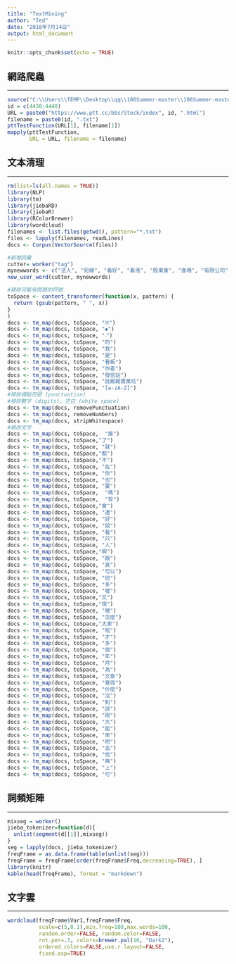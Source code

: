 ```yaml
---
title: "TextMining"
author: "Ted"
date: "2018年7月14日"
output: html_document
---
```


```r
knitr::opts_chunk$set(echo = TRUE)
```

## **網路爬蟲**
******

```r
source("C:\\Users\\TEMP\\Desktop\\qq\\106Summer-master\\106Summer-master\\week2\\pttTestFunction.R")
id = c(4430:4440)
URL = paste0("https://www.ptt.cc/bbs/Stock/index", id, ".html")
filename = paste0(id, ".txt")
pttTestFunction(URL[1], filename[1])
mapply(pttTestFunction, 
       URL = URL, filename = filename)
```

## **文本清理**
******

```r
rm(list=ls(all.names = TRUE))
library(NLP)
library(tm)
library(jiebaRD)
library(jiebaR)
library(RColorBrewer)
library(wordcloud)
filenames <- list.files(getwd(), pattern="*.txt")
files <- lapply(filenames, readLines)
docs <- Corpus(VectorSource(files))

#新增詞彙
cutter= worker("tag")
mynewwords <- c("法人", "短線", "看好", "看漲", "股東會", "進場", "有限公司", "有跟到", "現在", "現金")
new_user_word(cutter, mynewwords)

#移除可能有問題的符號
toSpace <- content_transformer(function(x, pattern) {
  return (gsub(pattern, " ", x))
}
)
docs <- tm_map(docs, toSpace, "※")
docs <- tm_map(docs, toSpace, "◆")
docs <- tm_map(docs, toSpace, "‧")
docs <- tm_map(docs, toSpace, "的")
docs <- tm_map(docs, toSpace, "我")
docs <- tm_map(docs, toSpace, "是")
docs <- tm_map(docs, toSpace, "看板")
docs <- tm_map(docs, toSpace, "作者")
docs <- tm_map(docs, toSpace, "發信站")
docs <- tm_map(docs, toSpace, "批踢踢實業坊")
docs <- tm_map(docs, toSpace, "[a-zA-Z]")
#移除標點符號 (punctuation)
#移除數字 (digits)、空白 (white space)
docs <- tm_map(docs, removePunctuation)
docs <- tm_map(docs, removeNumbers)
docs <- tm_map(docs, stripWhitespace)
#移除文字
docs <- tm_map(docs, toSpace,  "推")
docs <- tm_map(docs, toSpace,"了")
docs <- tm_map(docs, toSpace, "就")
docs <- tm_map(docs, toSpace,"都")
docs <- tm_map(docs, toSpace,"不")
docs <- tm_map(docs, toSpace, "在")
docs <- tm_map(docs, toSpace, "你")
docs <- tm_map(docs, toSpace, "也")
docs <- tm_map(docs, toSpace, "要")
docs <- tm_map(docs, toSpace,  "嗎")
docs <- tm_map(docs, toSpace,  "有")
docs <- tm_map(docs, toSpace,"會")
docs <- tm_map(docs, toSpace, "還")
docs <- tm_map(docs, toSpace, "好")
docs <- tm_map(docs, toSpace, "說")
docs <- tm_map(docs, toSpace, "看")
docs <- tm_map(docs, toSpace, "只")
docs <- tm_map(docs, toSpace, "人")
docs <- tm_map(docs, toSpace,"啊")
docs <- tm_map(docs, toSpace, "跟")
docs <- tm_map(docs, toSpace, "真")
docs <- tm_map(docs, toSpace, "可以")
docs <- tm_map(docs, toSpace, "但")
docs <- tm_map(docs, toSpace, "多")
docs <- tm_map(docs, toSpace, "噓")
docs <- tm_map(docs, toSpace,"又")
docs <- tm_map(docs, toSpace,"很")
docs <- tm_map(docs, toSpace, "被")
docs <- tm_map(docs, toSpace, "怎麼")
docs <- tm_map(docs, toSpace,"大家")
docs <- tm_map(docs, toSpace, "啦")
docs <- tm_map(docs, toSpace, "才")
docs <- tm_map(docs, toSpace, "多")
docs <- tm_map(docs, toSpace, "個")
docs <- tm_map(docs, toSpace, "年")
docs <- tm_map(docs, toSpace, "月")
docs <- tm_map(docs, toSpace, "為")
docs <- tm_map(docs, toSpace, "文章")
docs <- tm_map(docs, toSpace, "覺得")
docs <- tm_map(docs, toSpace, "什麼")
docs <- tm_map(docs, toSpace, "沒")
docs <- tm_map(docs, toSpace, "到")
docs <- tm_map(docs, toSpace, "這")
docs <- tm_map(docs, toSpace, "現")
docs <- tm_map(docs, toSpace, "大")
docs <- tm_map(docs, toSpace, "能")
docs <- tm_map(docs, toSpace, "來")
docs <- tm_map(docs, toSpace, "吧")
docs <- tm_map(docs, toSpace, "去")
docs <- tm_map(docs, toSpace, "他")
docs <- tm_map(docs, toSpace, "再")
docs <- tm_map(docs, toSpace, "上")
docs <- tm_map(docs, toSpace, "可")

```

## **詞頻矩陣**
******

```r
mixseg = worker()
jieba_tokenizer=function(d){
  unlist(segment(d[[1]],mixseg))
}
seg = lapply(docs, jieba_tokenizer)
freqFrame = as.data.frame(table(unlist(seg)))
freqFrame = freqFrame[order(freqFrame$Freq,decreasing=TRUE), ]
library(knitr)
kable(head(freqFrame), format = "markdown")
```

## **文字雲**
*****

```r
wordcloud(freqFrame$Var1,freqFrame$Freq,
          scale=c(5,0.1),min.freq=100,max.words=100,
          random.order=FALSE, random.color=FALSE, 
          rot.per=.3, colors=brewer.pal(10, "Dark2"),
          ordered.colors=FALSE,use.r.layout=FALSE,
          fixed.asp=TRUE)
```


